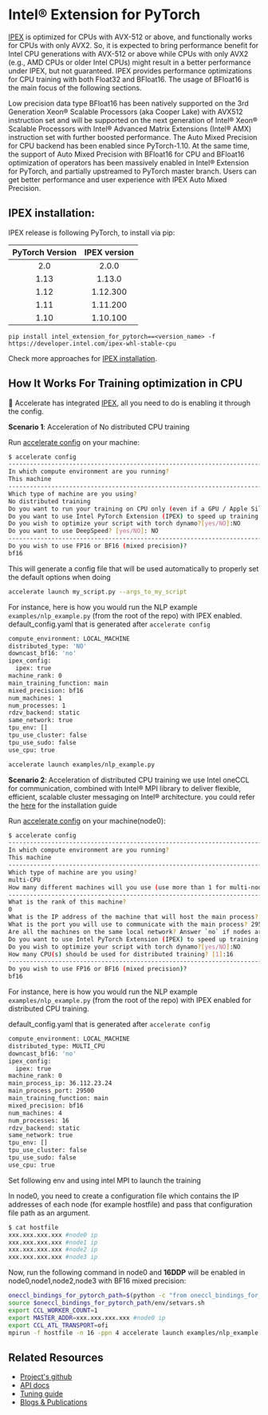 <!--Copyright 2022 The HuggingFace Team. All rights reserved.

Licensed under the Apache License, Version 2.0 (the "License"); you may not use this file except in compliance with
the License. You may obtain a copy of the License at

http://www.apache.org/licenses/LICENSE-2.0

Unless required by applicable law or agreed to in writing, software distributed under the License is distributed on
an "AS IS" BASIS, WITHOUT WARRANTIES OR CONDITIONS OF ANY KIND, either express or implied. See the License for the
specific language governing permissions and limitations under the License.
-->

# Intel® Extension for PyTorch

[IPEX](https://github.com/intel/intel-extension-for-pytorch) is optimized for CPUs with AVX-512 or above, and functionally works for CPUs with only AVX2. So, it is expected to bring performance benefit for Intel CPU generations with AVX-512 or above while CPUs with only AVX2 (e.g., AMD CPUs or older Intel CPUs) might result in a better performance under IPEX, but not guaranteed. IPEX provides performance optimizations for CPU training with both Float32 and BFloat16. The usage of BFloat16 is the main focus of the following sections.

Low precision data type BFloat16 has been natively supported on the 3rd Generation Xeon® Scalable Processors (aka Cooper Lake) with AVX512 instruction set and will be supported on the next generation of Intel® Xeon® Scalable Processors with Intel® Advanced Matrix Extensions (Intel® AMX) instruction set with further boosted performance. The Auto Mixed Precision for CPU backend has been enabled since PyTorch-1.10. At the same time, the support of Auto Mixed Precision with BFloat16 for CPU and BFloat16 optimization of operators has been massively enabled in Intel® Extension for PyTorch, and partially upstreamed to PyTorch master branch. Users can get better performance and user experience with IPEX Auto Mixed Precision.

## IPEX installation:

IPEX release is following PyTorch, to install via pip:

| PyTorch Version   | IPEX version   |
| :---------------: | :----------:   |
| 2.0               |  2.0.0         |
| 1.13              |  1.13.0        |
| 1.12              |  1.12.300      |
| 1.11              |  1.11.200      |
| 1.10              |  1.10.100      |

```
pip install intel_extension_for_pytorch==<version_name> -f https://developer.intel.com/ipex-whl-stable-cpu
```

Check more approaches for [IPEX installation](https://intel.github.io/intel-extension-for-pytorch/cpu/latest/tutorials/installation.html).


## How It Works For Training optimization in CPU

🤗 Accelerate has integrated [IPEX](https://github.com/intel/intel-extension-for-pytorch), all you need to do is enabling it through the config.

**Scenario 1**: Acceleration of No distributed CPU training

Run <u>accelerate config</u> on your machine:

```bash
$ accelerate config
-----------------------------------------------------------------------------------------------------------------------------------------------------------
In which compute environment are you running?
This machine
-----------------------------------------------------------------------------------------------------------------------------------------------------------
Which type of machine are you using?
No distributed training
Do you want to run your training on CPU only (even if a GPU / Apple Silicon device is available)? [yes/NO]:yes
Do you want to use Intel PyTorch Extension (IPEX) to speed up training on CPU? [yes/NO]:yes
Do you wish to optimize your script with torch dynamo?[yes/NO]:NO
Do you want to use DeepSpeed? [yes/NO]: NO
-----------------------------------------------------------------------------------------------------------------------------------------------------------
Do you wish to use FP16 or BF16 (mixed precision)?
bf16
```
This will generate a config file that will be used automatically to properly set the
default options when doing

```bash
accelerate launch my_script.py --args_to_my_script
```

For instance, here is how you would run the NLP example `examples/nlp_example.py` (from the root of the repo) with IPEX enabled.
default_config.yaml that is generated after `accelerate config`

```bash
compute_environment: LOCAL_MACHINE
distributed_type: 'NO'
downcast_bf16: 'no'
ipex_config:
  ipex: true
machine_rank: 0
main_training_function: main
mixed_precision: bf16
num_machines: 1
num_processes: 1
rdzv_backend: static
same_network: true
tpu_env: []
tpu_use_cluster: false
tpu_use_sudo: false
use_cpu: true
```
```bash
accelerate launch examples/nlp_example.py
```

**Scenario 2**: Acceleration of distributed CPU training
we use Intel oneCCL for communication, combined with Intel® MPI library to deliver flexible, efficient, scalable cluster messaging on Intel® architecture. you could refer the [here](https://huggingface.co/docs/transformers/perf_train_cpu_many) for the installation guide

Run <u>accelerate config</u> on your machine(node0):

```bash
$ accelerate config
-----------------------------------------------------------------------------------------------------------------------------------------------------------
In which compute environment are you running?
This machine
-----------------------------------------------------------------------------------------------------------------------------------------------------------
Which type of machine are you using?
multi-CPU
How many different machines will you use (use more than 1 for multi-node training)? [1]: 4
-----------------------------------------------------------------------------------------------------------------------------------------------------------
What is the rank of this machine?
0
What is the IP address of the machine that will host the main process? 36.112.23.24
What is the port you will use to communicate with the main process? 29500
Are all the machines on the same local network? Answer `no` if nodes are on the cloud and/or on different network hosts [YES/no]: yes
Do you want to use Intel PyTorch Extension (IPEX) to speed up training on CPU? [yes/NO]:yes
Do you wish to optimize your script with torch dynamo?[yes/NO]:NO
How many CPU(s) should be used for distributed training? [1]:16
-----------------------------------------------------------------------------------------------------------------------------------------------------------
Do you wish to use FP16 or BF16 (mixed precision)?
bf16
```
For instance, here is how you would run the NLP example `examples/nlp_example.py` (from the root of the repo) with IPEX enabled for distributed CPU training.

default_config.yaml that is generated after `accelerate config`
```bash
compute_environment: LOCAL_MACHINE
distributed_type: MULTI_CPU
downcast_bf16: 'no'
ipex_config:
  ipex: true
machine_rank: 0
main_process_ip: 36.112.23.24
main_process_port: 29500
main_training_function: main
mixed_precision: bf16
num_machines: 4
num_processes: 16
rdzv_backend: static
same_network: true
tpu_env: []
tpu_use_cluster: false
tpu_use_sudo: false
use_cpu: true
```

Set following env and using intel MPI to launch the training

In node0, you need to create a configuration file which contains the IP addresses of each node (for example hostfile) and pass that configuration file path as an argument.
```bash
$ cat hostfile
xxx.xxx.xxx.xxx #node0 ip
xxx.xxx.xxx.xxx #node1 ip
xxx.xxx.xxx.xxx #node2 ip
xxx.xxx.xxx.xxx #node3 ip
```
Now, run the following command in node0 and **16DDP** will be enabled in node0,node1,node2,node3 with BF16 mixed precision:
```bash
oneccl_bindings_for_pytorch_path=$(python -c "from oneccl_bindings_for_pytorch import cwd; print(cwd)")
source $oneccl_bindings_for_pytorch_path/env/setvars.sh
export CCL_WORKER_COUNT=1
export MASTER_ADDR=xxx.xxx.xxx.xxx #node0 ip
export CCL_ATL_TRANSPORT=ofi
mpirun -f hostfile -n 16 -ppn 4 accelerate launch examples/nlp_example.py
```

## Related Resources

- [Project's github](https://github.com/intel/intel-extension-for-pytorch)
- [API docs](https://intel.github.io/intel-extension-for-pytorch/cpu/latest/tutorials/api_doc.html)
- [Tuning guide](https://intel.github.io/intel-extension-for-pytorch/cpu/latest/tutorials/performance_tuning/tuning_guide.html)
- [Blogs & Publications](https://intel.github.io/intel-extension-for-pytorch/cpu/latest/tutorials/blogs_publications.html)

